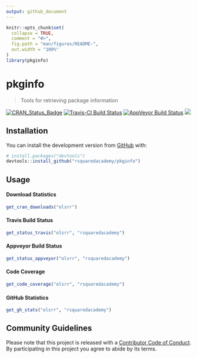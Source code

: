```yaml
---
output: github_document
---
```


<!-- README.md is generated from README.Rmd. Please edit that file -->

```r
knitr::opts_chunk$set(
  collapse = TRUE,
  comment = "#>",
  fig.path = "man/figures/README-",
  out.width = "100%"
)
library(pkginfo)
```
# pkginfo

> Tools for retrieving package information

[![CRAN\_Status\_Badge](http://www.r-pkg.org/badges/version/pkginfo)](https://cran.r-project.org/package=pkginfo) 
[![Travis-CI Build Status](https://travis-ci.org/rsquaredacademy/pkginfo.svg?branch=master)](https://travis-ci.org/rsquaredacademy/pkginfo) [![AppVeyor Build Status](https://ci.appveyor.com/api/projects/status/github/rsquaredacademy/pkginfo?branch=master&svg=true)](https://ci.appveyor.com/project/aravindhebbali/pkginfo) ![](https://img.shields.io/badge/lifecycle-experimental-orange.svg)

## Installation

You can install the development version from [GitHub](https://github.com/) with:

``` r
# install.packages("devtools")
devtools::install_github("rsquaredacademy/pkginfo")
```

## Usage

#### Download Statistics

```r
get_cran_downloads("olsrr")
```

#### Travis Build Status

```r
get_status_travis("olsrr", "rsquaredacademy")
```

#### Appveyor Build Status

```r
get_status_appveyor("olsrr", "rsquaredacademy")
```

#### Code Coverage

```r
get_code_coverage("olsrr", "rsquaredacademy")
```

#### GitHub Statistics

```r
get_gh_stats("olsrr", "rsquaredacademy")
```

## Community Guidelines

Please note that this project is released with a [Contributor Code of Conduct](CODE_OF_CONDUCT.md).
By participating in this project you agree to abide by its terms.
